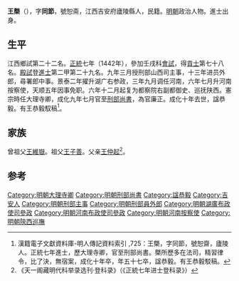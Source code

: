 {{Otheruses|other=名为王槩的其他人物|王槩}}

'''王槩'''（{{bd|1418年||1474年}}），字'''同節'''，號恕斋，江西吉安府廬陵縣人，民籍。[[明朝|明朝]]政治人物。進士出身。

== 生平 ==
江西鄉試第二十二名。[[正统_(年号)|正統]]七年（1442年），參加壬戌科[[會試|會試]]，得[[貢士|貢士]]第七十八名。[[殿試|殿試]]登[[進士|進士]]第二甲第二十九名。九年三月授刑部山西司主事，十三年进员外郎，尋署郎中事。景泰二年擢升湖广右参政，三年九月调任河南，六年七月升河南按察使，天顺五年因事免职。六年十二月起复为都察院右副都御史、巡抚陕西。憲宗時任大理寺卿，成化九年七月官至[[刑部尚書|刑部尚書]]，為官廉正。成化十年去世，諡恭毅。有王恭毅馭稿<ref>漢籍電子文獻資料庫-明人傳記資料索引 ,725：王槩，字同節，號恕齋，廬陵人。正統七年進士，歷大理寺卿，官至刑部尚書。槩所歷多在法司，精習律令，比了決，無宿案，成化十年卒，年五十七卒，諡恭毅。有王恭毅駁稿。</ref>。

== 家族 ==
曾祖父[[王維嶽|王維嶽]]。祖父[[王子善|王子善]]。父亲[[王仲起|王仲起]]<ref>《天一阁藏明代科举录选刊·登科录》（《正統七年进士登科录》）</ref>。

==参考==
{{reflist}}

{{正統七年壬戌科殿試金榜}}

{{Authority control}}

{{DEFAULTSORT:}}
[[Category:明朝大理寺卿|Category:明朝大理寺卿]]
[[Category:明朝刑部尚書|Category:明朝刑部尚書]]
[[Category:諡恭毅|Category:諡恭毅]]
[[Category:吉安人|Category:吉安人]]
[[Category:明朝刑部主事|Category:明朝刑部主事]]
[[Category:明朝刑部員外郎|Category:明朝刑部員外郎]]
[[Category:明朝湖廣布政使司參政|Category:明朝湖廣布政使司參政]]
[[Category:明朝河南布政使司參政|Category:明朝河南布政使司參政]]
[[Category:明朝河南按察使|Category:明朝河南按察使]]
[[Category:明朝陝西巡撫|Category:明朝陝西巡撫]]


{{明朝人物小作品}}